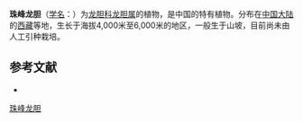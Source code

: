{{Speciesbox
| name = 珠峰龙胆
| status = 
| status_system = 
| image =
| genus = Gentiana
| species = stellata
| authority = Turrill
}}

'''珠峰龙胆'''（[[学名|学名]]：{{lang|la|''Gentiana stellata''}}）为[[龙胆科|龙胆科]][[龙胆属|龙胆属]]的植物，是中国的特有植物。分布在[[中国大陆|中国大陆]]的[[西藏|西藏]]等地，生长于海拔4,000米至6,000米的地区，一般生于山坡，目前尚未由人工引种栽培。

== 参考文献 ==
<div class="references-small">
* {{cite web| url =http://www.bioinfo.cn/db05/KmzwSpecies.php?action=view&id=8428| title =珠峰龙胆| work =《中国高等植物数据库全库》| publisher =中国科学院微生物研究所| author =昆明植物研究所| accessdate =2009-02-24| deadurl =yes| archiveurl =https://web.archive.org/web/20160305031317/http://www.bioinfo.cn/db05/KmzwSpecies.php?action=view&id=8428| archivedate =2016-03-05}}
</div>
{{Taxonbar|from=Q15227402}}

[[Category:龙胆属|珠峰龙胆]]


{{植物小作品}}